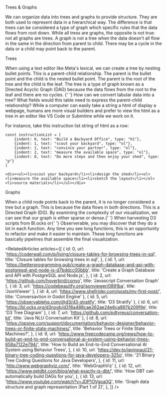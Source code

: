 
<Meta title="missions/trees and graphs" />

<Subtitle>Trees & Graphs</Subtitle>

<Paragraph>
  We can organize data into trees and graphs to provide structure. They are both used to represent data in a
  hierarchical way. The difference is that trees can be considered a type of graph which specific rules that the data
  flows from root down. While all tress are graphs, the opposite is not true: not all graphs are trees.
</Paragraph>

<Paragraph>
  A graph is not a tree when the data doesn't all flow in the same in the direction from parent to child. There may be a
  cycle in the data or a child may point back to the parent.
</Paragraph>

<SubHeadline>Trees</SubHeadline>

<Paragraph>
  When using a text editor like Meta's <Link url="https://lexical.dev/">lexical</Link>, we can create a tree by nesting
  bullet points. This is a parent-child relationship. The parent is the bullet point and the child is the nested bullet
  point. The parent is the root of the tree and the child is the leaf. The tree is a type of graph known as a Directed
  Acyclic Graph (DAG) because the data flows from the root to the leaf and there are no cycles.
</Paragraph>{' '}

<Paragraph>
  How can we convert tabular data into a tree? What fields would this table need to express the parent-child
  relationship?
</Paragraph>

<Paragraph>
  While a computer can easily take a string a html of display a webpage, humans are more visual builders and prefer to
  view the html as a tree in an editor like VS Code or Submlime while we work on it.
</Paragraph>

<Paragraph>For instance, take this instruction list string of html as a row:</Paragraph>

```
const instructionList = [
    {indent: 0, text: "Build a Backyard Office", type: "h1"},
    {indent: 1, text: "scout your backyard", type: "ol"},
    {indent: 1, text: "convince your partner", type: "ol"},
    {indent: 2, text: "measure the available space", type: "ol"},
    {indent: 0, text: "Do more steps and then enjoy your shed", type: "p"}
]
```

```
<div><ul><li>scout your backyard</li><li>design the shed</li><ol><li>measure the available space</li><li>sketch the layout</li></ol><li>source materials</li></ul></div>
```

<TreeStory />

<SubHeadline>Graphs</SubHeadline>

<Paragraph>
  When a child node points back to the parent, it is no longer considered a tree but a graph. This is because the data
  flows in both directions. This is a Directed Graph (DG). By examining the complexity of our visualization, we can see
  that our graph is either sparse or dense.{' '}
</Paragraph>

<Paragraph>
  When harvesting D3 scripts from <Link url="https://bl.ocks.org/">Bl.ocks</Link> or{' '}
  <Link url="https://observablehq.com/">Observerable</Link>, you may discover that they do a lot in each function. Any
  time you see long functions, this is an opportunity to refactor and make it easier to maintain. These long functions
  are basically pipelines that assemble the final visualization.
</Paragraph>

<RelatedArticles
  articles={[
    {
      id: 0,
      url: 'https://coderwall.com/p/lixing/closure-tables-for-browsing-trees-in-sql',
      title: 'Closure tables for browsing trees in sql',
    },
    {
      id: 1,
      url: 'https://betterprogramming.pub/create-a-graph-database-and-api-with-postgresql-and-node-js-d7bddcc00bbb',
      title: 'Create a Graph Database and API with PostgreSQL and Node.js',
    },
    { id: 2, url: 'https://github.com/hoverbird/convo', title: 'Javascript Conversation Graph' },
    { id: 3, url: 'https://codebeautify.org/jsonviewer/0891ba', title: 'JsonViewer' },
    { id: 4, url: 'https://www.shellrider.com/posts/my-first-post/', title: 'Conversavtion in Godot Engine' },
    { id: 5, url: 'https://observablehq.com/@d3/d3-stratify', title: 'D3 Stratify' },
    { id: 6, url: 'https://bl.ocks.org/d3noob/d316a488cae262ae24e6ca897b209f9e', title: 'D3 Tree Diagram' },
    { id: 7, url: 'https://github.com/pdtyreus/conversation-kit', title: 'Java NLU Conversation Kit' },
    {
      id: 8,
      url: 'https://opsive.com/support/documentation/behavior-designer/behavior-trees-or-finite-state-machines/',
      title: 'Behavior Trees or Finite State Machines?',
    },
    {
      id: 9,
      url: 'https://www.freecodecamp.org/news/how-to-build-an-end-to-end-conversational-ai-system-using-behavior-trees-658a7122e794/',
      title: 'How to Build an End-to-End Conversational AI System using Behavior Trees',
    },
    {
      id: 10,
      url: 'https://dev.to/javinpaul/21-binary-tree-coding-questions-for-java-developers-325o',
      title: '21 Binary Tree Coding Questions for Java Developers',
    },
    { id: 11, url: 'http://www.webgraphviz.com/', title: 'WebGraphViz' },
    {
      id: 12,
      url: 'https://www.getdbt.com/blog/what-exactly-is-dbt/',
      title: 'How DBT can automatically build DAGs for you',
    },
    {
      id: 13,
      url: 'https://www.youtube.com/watch?v=JDP1OVgoa0Q',
      title: 'Graph data structure and graph representation (Part 1 of 2)',
    },
  ]}
/>
